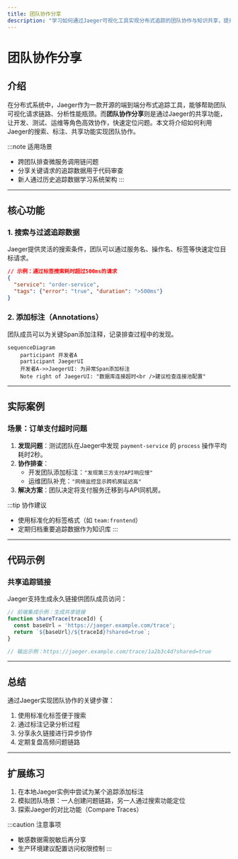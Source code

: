 ```yaml
---
title: 团队协作分享
description: "学习如何通过Jaeger可视化工具实现分布式追踪的团队协作与知识共享，提升开发效率。"
---
```


# 团队协作分享

## 介绍

在分布式系统中，Jaeger作为一款开源的端到端分布式追踪工具，能够帮助团队可视化请求链路、分析性能瓶颈。而**团队协作分享**则是通过Jaeger的共享功能，让开发、测试、运维等角色高效协作，快速定位问题。本文将介绍如何利用Jaeger的搜索、标注、共享功能实现团队协作。

:::note 适用场景
- 跨团队排查微服务调用链问题
- 分享关键请求的追踪数据用于代码审查
- 新人通过历史追踪数据学习系统架构
:::

---

## 核心功能

### 1. 搜索与过滤追踪数据
Jaeger提供灵活的搜索条件，团队可以通过服务名、操作名、标签等快速定位目标请求。

```json
// 示例：通过标签搜索耗时超过500ms的请求
{
  "service": "order-service",
  "tags": {"error": "true", "duration": ">500ms"}
}
```

### 2. 添加标注（Annotations）
团队成员可以为关键Span添加注释，记录排查过程中的发现。

```mermaid
sequenceDiagram
    participant 开发者A
    participant JaegerUI
    开发者A->>JaegerUI: 为异常Span添加标注
    Note right of JaegerUI: "数据库连接超时<br />建议检查连接池配置"
```

---

## 实际案例

### 场景：订单支付超时问题
1. **发现问题**：测试团队在Jaeger中发现 `payment-service` 的 `process` 操作平均耗时2秒。
2. **协作排查**：
   - 开发团队添加标注：`"发现第三方支付API响应慢"`
   - 运维团队补充：`"网络监控显示跨机房延迟高"`
3. **解决方案**：团队决定将支付服务迁移到与API同机房。

:::tip 协作建议
- 使用标准化的标签格式（如 `team:frontend`）
- 定期归档重要追踪数据作为知识库
:::

---

## 代码示例

### 共享追踪链接
Jaeger支持生成永久链接供团队成员访问：

```javascript
// 前端集成示例：生成共享链接
function shareTrace(traceId) {
  const baseUrl = 'https://jaeger.example.com/trace';
  return `${baseUrl}/${traceId}?shared=true`;
}

// 输出示例：https://jaeger.example.com/trace/1a2b3c4d?shared=true
```

---

## 总结

通过Jaeger实现团队协作的关键步骤：
1. 使用标准化标签便于搜索
2. 通过标注记录分析过程
3. 分享永久链接进行异步协作
4. 定期复盘高频问题链路

---

## 扩展练习
1. 在本地Jaeger实例中尝试为某个追踪添加标注
2. 模拟团队场景：一人创建问题链路，另一人通过搜索功能定位
3. 探索Jaeger的对比功能（Compare Traces）

:::caution 注意事项
- 敏感数据需脱敏后再分享
- 生产环境建议配置访问权限控制
:::